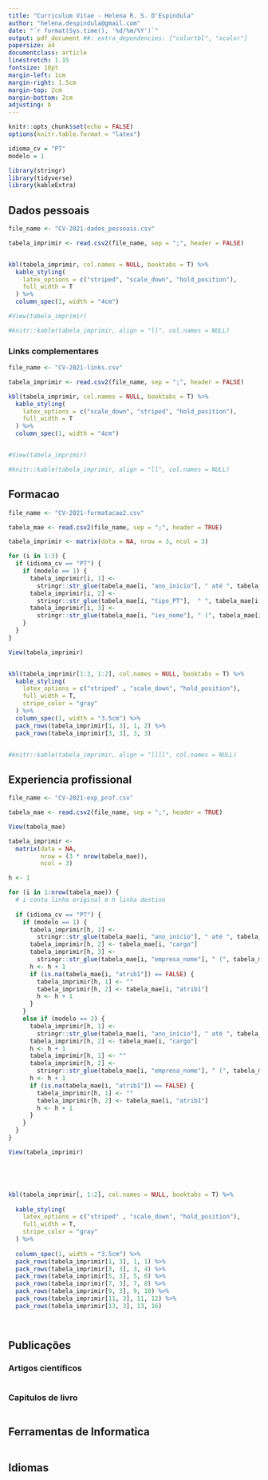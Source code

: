 ```yaml
---
title: "Curriculum Vitae - Helena R. S. D'Espindula"
author: "helena.despindula@gmail.com"
date: "`r format(Sys.time(), '%d/%m/%Y')`"
output: pdf_document ##: extra_dependencies: ["colortbl", "xcolor"]
papersize: a4
documentclass: article
linestretch: 1.15
fontsize: 10pt
margin-left: 1cm
margin-right: 1.5cm
margin-top: 2cm
margin-bottom: 2cm
adjusting: b
---
```


```r
knitr::opts_chunk$set(echo = FALSE)
options(knitr.table.format = "latex")

idioma_cv = "PT"
modelo = 1

library(stringr)
library(tidyverse)
library(kableExtra)
```

## Dados pessoais

```r


file_name <- "CV-2021-dados_pessoais.csv"

tabela_imprimir <- read.csv2(file_name, sep = ";", header = FALSE)


kbl(tabela_imprimir, col.names = NULL, booktabs = T) %>%
  kable_styling(
    latex_options = c("striped", "scale_down", "hold_position"),
    full_width = T
  ) %>%
  column_spec(1, width = "4cm")

#View(tabela_imprimir)

#knitr::kable(tabela_imprimir, align = "ll", col.names = NULL)

```
### Links complementares

```r


file_name <- "CV-2021-links.csv"

tabela_imprimir <- read.csv2(file_name, sep = ";", header = FALSE)

kbl(tabela_imprimir, col.names = NULL, booktabs = T) %>%
  kable_styling(
    latex_options = c("scale_down", "striped", "hold_position"),
    full_width = T
  ) %>%
  column_spec(1, width = "4cm")


#View(tabela_imprimir)

#knitr::kable(tabela_imprimir, align = "ll", col.names = NULL)

```

## Formacao

```r


file_name <- "CV-2021-formatacao2.csv"

tabela_mae <- read.csv2(file_name, sep = ";", header = TRUE)

tabela_imprimir <- matrix(data = NA, nrow = 3, ncol = 3)

for (i in 1:3) {
  if (idioma_cv == "PT") {
    if (modelo == 1) {
      tabela_imprimir[i, 1] <-
        stringr::str_glue(tabela_mae[i, "ano_inicio"], " até ", tabela_mae[i, "ano_fim"], .sep = "")
      tabela_imprimir[i, 2] <-
        stringr::str_glue(tabela_mae[i, "tipo_PT"],  " ", tabela_mae[i, "conec_PT"], " ",  tabela_mae[i, "nome_PT"], .sep = "")
      tabela_imprimir[i, 3] <-
        stringr::str_glue(tabela_mae[i, "ies_nome"], " (", tabela_mae[i, "ies_sigla"], ")", .sep = "")
    }
  }
}

View(tabela_imprimir)


kbl(tabela_imprimir[1:3, 1:2], col.names = NULL, booktabs = T) %>%
  kable_styling(
    latex_options = c("striped" , "scale_down", "hold_position"),
    full_width = T,
    stripe_color = "gray"
  ) %>%
  column_spec(1, width = "3.5cm") %>%
  pack_rows(tabela_imprimir[1, 3], 1, 2) %>%
  pack_rows(tabela_imprimir[3, 3], 3, 3)


#knitr::kable(tabela_imprimir, align = "llll", col.names = NULL)
```
## Experiencia profissional

```r
file_name <- "CV-2021-exp_prof.csv"

tabela_mae <- read.csv2(file_name, sep = ";", header = TRUE)

View(tabela_mae)

tabela_imprimir <-
  matrix(data = NA,
         nrow = (3 * nrow(tabela_mae)),
         ncol = 3)

h <- 1

for (i in 1:nrow(tabela_mae)) {
  # i conta linha original e h linha destino
  
  if (idioma_cv == "PT") {
    if (modelo == 1) {
      tabela_imprimir[h, 1] <-
        stringr::str_glue(tabela_mae[i, "ano_inicio"], " até ", tabela_mae[i, "ano_fim"], .sep = "")
      tabela_imprimir[h, 2] <- tabela_mae[i, "cargo"]
      tabela_imprimir[h, 3] <-
        stringr::str_glue(tabela_mae[i, "empresa_nome"], " (", tabela_mae[i, "empresa_link"], ")", .sep = "")
      h <- h + 1
      if (is.na(tabela_mae[i, "atrib1"]) == FALSE) {
        tabela_imprimir[h, 1] <- ""
        tabela_imprimir[h, 2] <- tabela_mae[i, "atrib1"]
        h <- h + 1
      }
    }
    else if (modelo == 2) {
      tabela_imprimir[h, 1] <-
        stringr::str_glue(tabela_mae[i, "ano_inicio"], " até ", tabela_mae[i, "ano_fim"], .sep = "")
      tabela_imprimir[h, 2] <- tabela_mae[i, "cargo"]
      h <- h + 1
      tabela_imprimir[h, 1] <- ""
      tabela_imprimir[h, 2] <-
        stringr::str_glue(tabela_mae[i, "empresa_nome"], " (", tabela_mae[i, "empresa_link"], ")", .sep = "")
      h <- h + 1
      if (is.na(tabela_mae[i, "atrib1"]) == FALSE) {
        tabela_imprimir[h, 1] <- ""
        tabela_imprimir[h, 2] <- tabela_mae[i, "atrib1"]
        h <- h + 1
      }
    }
  }
}

View(tabela_imprimir)





kbl(tabela_imprimir[, 1:2], col.names = NULL, booktabs = T) %>%
  
  kable_styling(
    latex_options = c("striped" , "scale_down", "hold_position"),
    full_width = T,
    stripe_color = "gray"
  ) %>%
  
  column_spec(1, width = "3.5cm") %>%
  pack_rows(tabela_imprimir[1, 3], 1, 1) %>%
  pack_rows(tabela_imprimir[3, 3], 3, 4) %>%
  pack_rows(tabela_imprimir[5, 3], 5, 6) %>%
  pack_rows(tabela_imprimir[7, 3], 7, 8) %>%
  pack_rows(tabela_imprimir[9, 3], 9, 10) %>%
  pack_rows(tabela_imprimir[11, 3], 11, 12) %>%
  pack_rows(tabela_imprimir[13, 3], 13, 16)

  
```


## Publicações

### Artigos científicos

```r

```

### Capitulos de livro

```r

```


## Ferramentas de Informatica

```r

```



## Idiomas

```r

```



